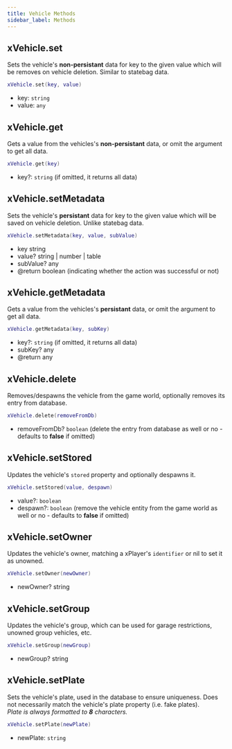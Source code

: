 ```yaml
---
title: Vehicle Methods
sidebar_label: Methods
---
```


## xVehicle.set

Sets the vehicle's **non-persistant** data for key to the given value which will be removes on vehicle deletion. Similar to statebag data.

```lua
xVehicle.set(key, value)
```

- key: `string`
- value: `any`

## xVehicle.get

Gets a value from the vehicles's **non-persistant** data, or omit the argument to get all data.

```lua
xVehicle.get(key)
```

- key?: `string` (if omitted, it returns all data)

## xVehicle.setMetadata

Sets the vehicle's **persistant** data for key to the given value which will be saved on vehicle deletion. Unlike statebag data.

```lua
xVehicle.setMetadata(key, value, subValue)
```

- key string
- value? string | number | table
- subValue? any
- @return boolean (indicating whether the action was successful or not)

## xVehicle.getMetadata

Gets a value from the vehicles's **persistant** data, or omit the argument to get all data.

```lua
xVehicle.getMetadata(key, subKey)
```

- key?: `string` (if omitted, it returns all data)
- subKey? any
- @return any

## xVehicle.delete

Removes/despawns the vehicle from the game world, optionally removes its entry from database.

```lua
xVehicle.delete(removeFromDb)
```

- removeFromDb? `boolean` (delete the entry from database as well or no - defaults to **false** if omitted)

## xVehicle.setStored

Updates the vehicle's `stored` property and optionally despawns it.

```lua
xVehicle.setStored(value, despawn)
```

- value?: `boolean`
- despawn?: `boolean` (remove the vehicle entity from the game world as well or no - defaults to **false** if omitted)

## xVehicle.setOwner

Updates the vehicle's owner, matching a xPlayer's `identifier` or nil to set it as unowned.

```lua
xVehicle.setOwner(newOwner)
```

- newOwner? string

## xVehicle.setGroup

Updates the vehicle's group, which can be used for garage restrictions, unowned group vehicles, etc.

```lua
xVehicle.setGroup(newGroup)
```

- newGroup? string

## xVehicle.setPlate

Sets the vehicle's plate, used in the database to ensure uniqueness. Does not necessarily match the vehicle's plate property (i.e. fake plates).  
_Plate is always formatted to **8** characters._

```lua
xVehicle.setPlate(newPlate)
```

- newPlate: `string`
